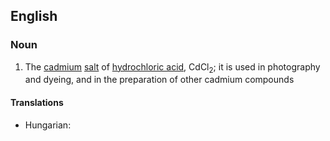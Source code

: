 ==English==

===Noun===
{{wikipedia}}
{{en-noun|-}}

# {{lb|en|inorganic compound}} The [[cadmium]] [[salt]] of [[hydrochloric acid]], CdCl<sub>2</sub>; it is used in photography and dyeing, and in the preparation of other cadmium compounds

====Translations====
{{trans-top|CdCl<sub>2</sub>}}
{{trans-mid}}
* Hungarian: {{t|hu|kadmium-klorid}}
{{trans-bottom}}
